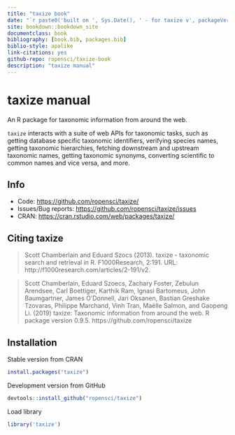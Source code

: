 ```yaml
--- 
title: "taxize book"
date: "`r paste0('built on ', Sys.Date(), ' - for taxize v', packageVersion('taxize'))`"
site: bookdown::bookdown_site
documentclass: book
bibliography: [book.bib, packages.bib]
biblio-style: apalike
link-citations: yes
github-repo: ropensci/taxize-book
description: "taxize manual"
---
```


# taxize manual

An R package for taxonomic information from around the web. 

`taxize` interacts with a suite of web APIs for taxonomic tasks,
such as getting database specific taxonomic identifiers, verifying
species names, getting taxonomic hierarchies, fetching downstream and
upstream taxonomic names, getting taxonomic synonyms, converting
scientific to common names and vice versa, and more.

## Info

* Code: <https://github.com/ropensci/taxize/>
* Issues/Bug reports: <https://github.com/ropensci/taxize/issues>
* CRAN: <https://cran.rstudio.com/web/packages/taxize/>

## Citing taxize

> Scott Chamberlain and Eduard Szocs (2013). taxize - taxonomic search
> and retrieval in R. F1000Research, 2:191. URL:
> http://f1000research.com/articles/2-191/v2.

> Scott Chamberlain, Eduard Szoecs, Zachary Foster, Zebulun Arendsee, 
> Carl Boettiger, Karthik Ram, Ignasi Bartomeus, John Baumgartner, 
> James O'Donnell, Jari Oksanen, Bastian Greshake Tzovaras, 
> Philippe Marchand, Vinh Tran, Maëlle Salmon, and Gaopeng Li. (2019) 
> taxize: Taxonomic information from around the web. 
> R package version 0.9.5. https://github.com/ropensci/taxize

## Installation

Stable version from CRAN

```r
install.packages("taxize")
```

Development version from GitHub

```r
devtools::install_github("ropensci/taxize")
```

Load library

```r
library('taxize')
```
